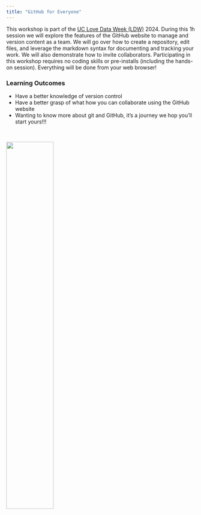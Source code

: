 ```yaml
---
title: "GitHub for Everyone"
---
```



This workshop is part of the [UC Love Data Week (LDW)](https://uc-love-data-week.github.io/) 2024. During this 1h session we will explore the features of the GitHub website to manage and version content as a team. We will go over how to create a repository, edit files, and leverage the markdown syntax for documenting and tracking your work. We will also demonstrate how to invite collaborators. Participating in this workshop requires no coding skills or pre-installs (including the hands-on session). Everything will be done from your web browser!



### Learning Outcomes

- Have a better knowledge of version control
- Have a better grasp of what how you can collaborate using the GitHub website
- Wanting to know more about git and GitHub, it's a journey we hop you'll start yours!!!

<br>

![](img/rds_hex.png){fig-align="center" width=50%}